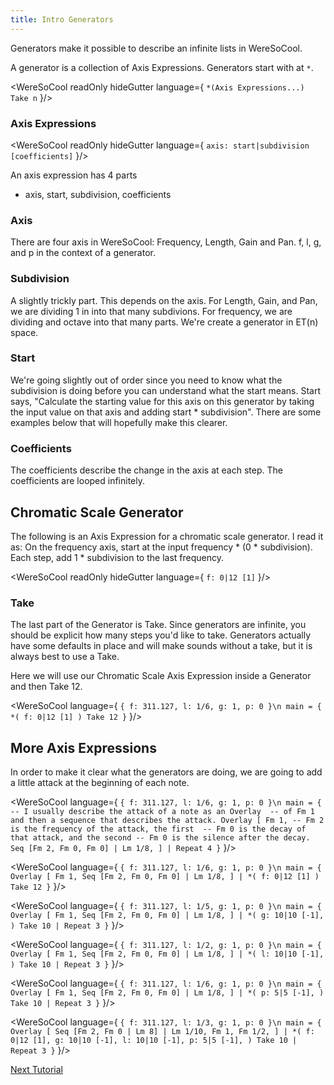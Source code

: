 ```yaml
---
title: Intro Generators
---
```


Generators make it possible to describe an infinite lists in WereSoCool.

A generator is a collection of
Axis Expressions. Generators start with at `*`.

<WereSoCool
  readOnly
  hideGutter
  language={
`*(Axis Expressions...) Take n`
}/>

### Axis Expressions
<WereSoCool
  readOnly
  hideGutter
  language={
`axis: start|subdivision [coefficients]`
}/>

An axis expression has 4 parts 
- axis, start, subdivision, coefficients

### Axis
There are four axis in WereSoCool: 
Frequency, Length, Gain and Pan. 
f, l, g, and p in the context of a generator.

### Subdivision
A slightly trickly part. This depends on the axis. For 
Length, Gain, and Pan, we are dividing 1 in into that many 
subdivions. For frequency, we are dividing and octave into that
many parts. We're create a generator in ET(n) space. 

### Start
We're going slightly out of order since you need to know what 
the subdivision is doing before you can understand what the start 
means. Start says, "Calculate the starting value for this axis
on this generator by taking the input value on that axis and 
adding start * subdivision". There are some examples below that 
will hopefully make this clearer. 

### Coefficients
The coefficients describe the change in the axis at each step. 
The coefficients are looped infinitely. 

## Chromatic Scale Generator

The following is an Axis Expression for a 
chromatic scale generator. I read it as:
On the frequency axis, start at the input 
frequency * (0 * subdivision). Each step, add 
1 * subdivision to the last frequency. 

<WereSoCool
  readOnly
  hideGutter
  language={
`f: 0|12 [1]`
}/>

### Take

The last part of the Generator is Take. Since generators
are infinite, you should be explicit how many steps 
you'd like to take. Generators actually have some defaults
in place and will make sounds without a take, but it is 
always best to use a Take. 

Here we will use our Chromatic Scale Axis Expression 
inside a Generator and then Take 12. 

<WereSoCool language={
`{ f: 311.127, l: 1/6, g: 1, p: 0 }\n
main = {
  *(
    f: 0|12 [1]
  ) Take 12
}`
}/>

## More Axis Expressions

In order to make it clear what the generators are doing, 
we are going to add a little attack at the beginning of each note. 

<WereSoCool language={
`{ f: 311.127, l: 1/6, g: 1, p: 0 }\n
main = {
  -- I usually describe the attack of a note as an Overlay 
  -- of Fm 1 and then a sequence that describes the attack.
  Overlay [
    Fm 1,
    -- Fm 2 is the frequency of the attack, the first 
    -- Fm 0 is the decay of that attack, and the second
    -- Fm 0 is the silence after the decay.
    Seq [Fm 2, Fm 0, Fm 0] | Lm 1/8,
  ]
  | Repeat 4
}`
}/>

<WereSoCool language={
`{ f: 311.127, l: 1/6, g: 1, p: 0 }\n
main = {
  Overlay [
    Fm 1,
    Seq [Fm 2, Fm 0, Fm 0] | Lm 1/8,
  ]
  | *(
    f: 0|12 [1]
  ) Take 12
}`
}/>

<WereSoCool language={
`{ f: 311.127, l: 1/5, g: 1, p: 0 }\n
main = {
  Overlay [
    Fm 1,
    Seq [Fm 2, Fm 0, Fm 0] | Lm 1/8,
  ]
  | *(
    g: 10|10 [-1],
  ) Take 10
  | Repeat 3
}`
}/>

<WereSoCool language={
`{ f: 311.127, l: 1/2, g: 1, p: 0 }\n
main = {
  Overlay [
    Fm 1,
    Seq [Fm 2, Fm 0, Fm 0] | Lm 1/8,
  ]
  | *(
    l: 10|10 [-1],
  ) Take 10
  | Repeat 3
}`
}/>

<WereSoCool language={
`{ f: 311.127, l: 1/6, g: 1, p: 0 }\n
main = {
  Overlay [
    Fm 1,
    Seq [Fm 2, Fm 0, Fm 0] | Lm 1/8,
  ]
  | *(
    p: 5|5 [-1],
  ) Take 10
  | Repeat 3
}`
}/>

<WereSoCool language={
`{ f: 311.127, l: 1/3, g: 1, p: 0 }\n
main = {
  Overlay [
    Seq [Fm 2, Fm 0 | Lm 8] | Lm 1/10,
    Fm 1,
    Fm 1/2,
  ]
  | *(
    f: 0|12 [1],
    g: 10|10 [-1],
    l: 10|10 [-1],
    p: 5|5 [-1],
  ) Take 10
  | Repeat 3
}`
}/>


[Next Tutorial](/posts/welcome)
